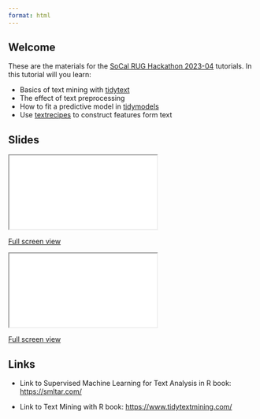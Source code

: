 ```yaml
---
format: html
---
```


## Welcome

These are the materials for the [SoCal RUG Hackathon 2023-04
](https://github.com/socalrug/hackathon-2023-04) tutorials. In this tutorial will you learn:

- Basics of text mining with [tidytext](https://github.com/juliasilge/tidytext)
- The effect of text preprocessing
- How to fit a predictive model in [tidymodels](https://www.tidymodels.org/)
- Use [textrecipes](https://textrecipes.tidymodels.org/) to construct features form text

## Slides

```{=html}
<iframe class="slide-deck" src="text-mining.html"></iframe>
```

[Full screen view](text-mining.html)

```{=html}
<iframe class="slide-deck" src="text-modeling.html"></iframe>
```

[Full screen view](text-modeling.html)

## Links

+ Link to Supervised Machine Learning for Text Analysis in R book: <https://smltar.com/>

+ Link to Text Mining with R book: <https://www.tidytextmining.com/>
